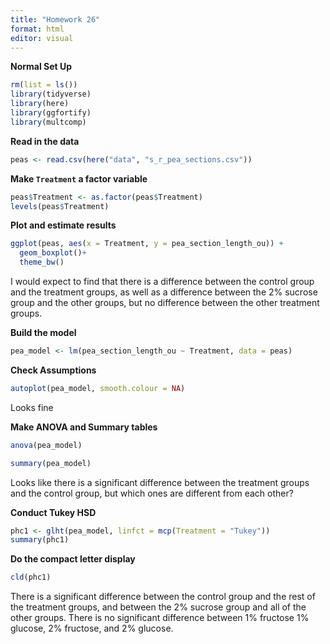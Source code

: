 ```yaml
---
title: "Homework 26"
format: html
editor: visual
---
```


**Normal Set Up**

```r
rm(list = ls())
library(tidyverse)
library(here)
library(ggfortify)
library(multcomp)
```

**Read in the data**

```r
peas <- read.csv(here("data", "s_r_pea_sections.csv"))
```

**Make `Treatment` a factor variable**

```r
peas$Treatment <- as.factor(peas$Treatment)
levels(peas$Treatment)
```

**Plot and estimate results**

```r
ggplot(peas, aes(x = Treatment, y = pea_section_length_ou)) +
  geom_boxplot()+
  theme_bw()
```

I would expect to find that there is a difference between the control group and the treatment groups, as well as a difference between the 2% sucrose group and the other groups, but no difference between the other treatment groups.

**Build the model**

```r
pea_model <- lm(pea_section_length_ou ~ Treatment, data = peas)
```

**Check Assumptions**

```r
autoplot(pea_model, smooth.colour = NA)
```

Looks fine

**Make ANOVA and Summary tables**

```r
anova(pea_model)
```

```r
summary(pea_model)
```

Looks like there is a significant difference between the treatment groups and the control group, but which ones are different from each other?

**Conduct Tukey HSD**

```r
phc1 <- glht(pea_model, linfct = mcp(Treatment = "Tukey"))
summary(phc1)
```

**Do the compact letter display**

```r
cld(phc1)
```

There is a significant difference between the control group and the rest of the treatment groups, and between the 2% sucrose group and all of the other groups. There is no significant difference between 1% fructose 1% glucose, 2% fructose, and 2% glucose.
